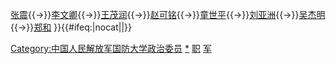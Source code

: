 {{Navbox
|name=中国人民解放军国防大学政治委员
|title=[[中国人民解放军国防大学]]政治委员
|imageleft=
|list1=[[李德生 (1916年)|李德生]]{{→}}[[张震 (上将)|张震]]{{→}}[[李文卿]]{{→}}[[王茂润]]{{→}}[[赵可铭]]{{→}}[[童世平]]{{→}}[[刘亚洲]]{{→}}[[吴杰明]]{{→}}[[郑和 (1958年)|郑和]]
}}<includeonly>{{#ifeq:{{{1}}}|nocat||[[Category:中国人民解放军国防大学政治委员]]}}</includeonly><noinclude>
[[Category:中国人民解放军国防大学政治委员|*]]
[[Category:中国人民解放军人物导航模板|职]]
[[Category:前任继任模板|军]]
</noinclude>